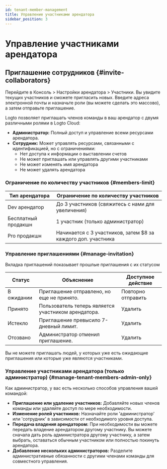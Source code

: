 ```yaml
---
id: tenant-member-management
title: Управление участниками арендатора
sidebar_position: 3
---
```


# Управление участниками арендатора

## Приглашение сотрудников \{#invite-collaborators}

Перейдите в <CloudLink to="/tenant-settings/members">Консоль > Настройки арендатора > Участники</CloudLink>. Вы увидите текущих участников и сможете пригласить новых. Введите адреса электронной почты и назначьте роли (вы можете сделать это массово), а затем отправьте приглашение.

Logto позволяет приглашать членов команды в ваш арендатор с двумя различными ролями в Logto Cloud:

- **Администратор:** Полный доступ и управление всеми ресурсами арендатора.
- **Сотрудник:** Может управлять ресурсами, связанными с идентификацией, но с ограничениями:
  - Нет доступа к информации о выставлении счетов
  - Не может приглашать или управлять другими участниками
  - Не может изменять имя арендатора
  - Не может удалять арендатора

### Ограничение по количеству участников \{#members-limit}

| Тип арендатора      | Ограничение по количеству участников                          |
| ------------------- | ------------------------------------------------------------- |
| Dev арендатор       | До 3 участников (свяжитесь с нами для увеличения)             |
| Бесплатный продакшн | 1 участник (только администратор)                             |
| Pro продакшн        | Начинается с 3 участников, затем $8 за каждого доп. участника |

### Управление приглашениями \{#manage-invitation}

Вкладка приглашений показывает прошлые приглашения с их статусом

| Статус     | Объяснение                                          | Доступное действие |
| ---------- | --------------------------------------------------- | ------------------ |
| В ожидании | Приглашение отправлено, но еще не принято.          | Повторно отправить |
| Принято    | Пользователь теперь является участником арендатора. | Удалить            |
| Истекло    | Приглашение превысило 7-дневный лимит.              | Удалить            |
| Отозвано   | Администратор отменил приглашение.                  | Удалить            |

Вы не можете приглашать людей, у которых уже есть ожидающие приглашения или которые уже являются участниками.

### Управление участниками арендатора (только администратор) \{#manage-tenant-members-admin-only}

Как администратор, у вас есть несколько способов управления вашей командой:

- **Приглашение или удаление участников:** Добавляйте новых членов команды или удаляйте доступ по мере необходимости.
- **Изменение ролей участников:** Назначайте роли 'администратор' или 'сотрудник' в зависимости от необходимого уровня доступа.
- **Передача владения арендатором:** При необходимости вы можете передать владение арендатором другому участнику. Вы можете сначала дать роль администратора другому участнику, а затем выбрать, оставаться обычным участником или полностью покинуть арендатора.
- **Добавление нескольких администраторов:** Разделите административные обязанности с другими членами команды для совместного управления.
